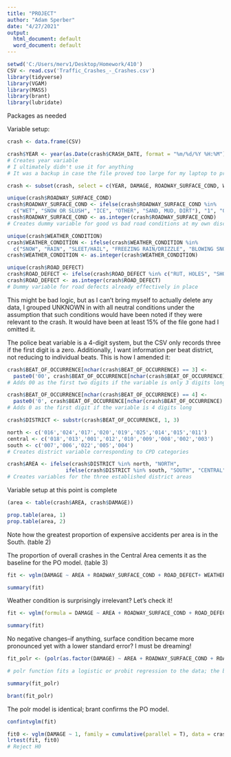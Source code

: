 ---
title: "PROJECT"
author: "Adam Sperber"
date: "4/27/2021"
output:
  html_document: default
  word_document: default
---

```{r}
setwd('C:/Users/merv1/Desktop/Homework/410')
CSV <- read.csv('Traffic_Crashes_-_Crashes.csv')
library(tidyverse)
library(VGAM)
library(MASS)
library(brant)
library(lubridate)
```

Packages as needed

Variable setup:

```{r}
crash <- data.frame(CSV)

crash$YEAR <- year(as.Date(crash$CRASH_DATE, format = "%m/%d/%Y %H:%M"))
# Creates year variable
# I ultimately didn't use it for anything
# It was a backup in case the file proved too large for my laptop to process

crash <- subset(crash, select = c(YEAR, DAMAGE, ROADWAY_SURFACE_COND, WEATHER_CONDITION,BEAT_OF_OCCURRENCE, ROAD_DEFECT, POSTED_SPEED_LIMIT))

unique(crash$ROADWAY_SURFACE_COND)
crash$ROADWAY_SURFACE_COND <- ifelse(crash$ROADWAY_SURFACE_COND %in%
  c("WET", "SNOW OR SLUSH", "ICE", "OTHER", "SAND, MUD, DIRT"), "1", "0")
crash$ROADWAY_SURFACE_COND <- as.integer(crash$ROADWAY_SURFACE_COND)
# Creates dummy variable for good vs bad road conditions at my own discretion

unique(crash$WEATHER_CONDITION)
crash$WEATHER_CONDITION <- ifelse(crash$WEATHER_CONDITION %in% 
  c("SNOW", "RAIN", "SLEET/HAIL", "FREEZING RAIN/DRIZZLE", "BLOWING SNOW", "BLOWING SAND, SOIL, DIRT", "FOG/SMOKE/HAZE" ), "1", "0")
crash$WEATHER_CONDITION <- as.integer(crash$WEATHER_CONDITION)

unique(crash$ROAD_DEFECT)
crash$ROAD_DEFECT <- ifelse(crash$ROAD_DEFECT %in% c("RUT, HOLES", "SHOULDER DEFECT", "DEBRIS ON ROADWAY", "WORN SURFACE"), "1", "0")
crash$ROAD_DEFECT <- as.integer(crash$ROAD_DEFECT)
# Dummy variable for road defects already effectively in place
```

This might be bad logic, but as I can't bring myself to actually delete any data, I grouped UNKNOWN in with all neutral conditions under the assumption that such conditions would have been noted if they were relevant to the crash. It would have been at least 15% of the file gone had I omitted it.

The police beat variable is a 4-digit system, but the CSV only records three if the first digit is a zero. Additionally, I want information per beat district, not reducing to individual beats. This is how I amended it:

```{r}
crash$BEAT_OF_OCCURRENCE[nchar(crash$BEAT_OF_OCCURRENCE) == 3] <-
  paste0('00', crash$BEAT_OF_OCCURRENCE[nchar(crash$BEAT_OF_OCCURRENCE) == 3])
# Adds 00 as the first two digits if the variable is only 3 digits long

crash$BEAT_OF_OCCURRENCE[nchar(crash$BEAT_OF_OCCURRENCE) == 4] <-
  paste0('0', crash$BEAT_OF_OCCURRENCE[nchar(crash$BEAT_OF_OCCURRENCE) == 4])
# Adds 0 as the first digit if the variable is 4 digits long

crash$DISTRICT <- substr(crash$BEAT_OF_OCCURRENCE, 1, 3)

north <- c('016','024','017','020','019','025','014','015','011')
central <- c('018','013','001','012','010','009','008','002','003')
south <- c('007','006','022','005','004')           
# Creates district variable corresponding to CPD categories

crash$AREA <- ifelse(crash$DISTRICT %in% north, "NORTH",
                   ifelse(crash$DISTRICT %in% south, "SOUTH", "CENTRAL"))
# Creates variables for the three established district areas
```

Variable setup at this point is complete

```{r}
(area <- table(crash$AREA, crash$DAMAGE))

prop.table(area, 1)
prop.table(area, 2)
```

Note how the greatest proportion of expensive accidents per area is in the South. (table 2)

The proportion of overall crashes in the Central Area cements it as the baseline for the PO model. (table 3)



```{r}
fit <- vglm(DAMAGE ~ AREA + ROADWAY_SURFACE_COND + ROAD_DEFECT+ WEATHER_CONDITION + POSTED_SPEED_LIMIT, family = cumulative(parallel = T), data = crash)

summary(fit)
```

Weather condition is surprisingly irrelevant? Let's check it!

```{r}
fit <- vglm(formula = DAMAGE ~ AREA + ROADWAY_SURFACE_COND + ROAD_DEFECT + POSTED_SPEED_LIMIT, family = cumulative(parallel = T), data = crash)

summary(fit)
```

No negative changes--if anything, surface condition became more pronounced yet with a lower standard error? I must be dreaming!

```{r}
fit_polr <- (polr(as.factor(DAMAGE) ~ AREA + ROADWAY_SURFACE_COND + ROAD_DEFECT+ POSTED_SPEED_LIMIT, data = crash))

# polr function fits a logistic or probit regression to the data; the brant package verifies the proportionality assumption.

summary(fit_polr)

brant(fit_polr)
```

The polr model is identical; brant confirms the PO model.

```{r}
confintvglm(fit)

fit0 <- vglm(DAMAGE ~ 1, family = cumulative(parallel = T), data = crash)
lrtest(fit, fit0)
# Reject H0
```